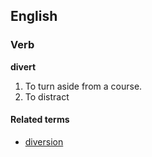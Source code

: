 ==English==
=== Verb ===
'''divert'''
# To turn aside from a course.
# To distract
==== Related terms ====
*[[diversion]]